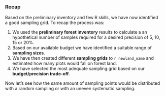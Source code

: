 

### Recap {-}

Based on the preliminary inventory and few R skills, we have now identified a good sampling grid. To recap the process was:

1. We used the **preliminary forest inventory** results to calculate a an hypothetical number of samples required for a desired precision of 5, 10, 15 or 20%.
1. Based on our available budget we have identified a suitable range of **sampling sizes**.
1. We have then created different **sampling grids** to ```r newland_name``` and estimated how many plots would fall on forest land.
1. We have selected the most adequate sampling grid based on our **budget/precision trade-off**.


<txt-green> Now let's see how the same amount of sampling points would be distributed with a random sampling or with an uneven systematic sampling.</txt-green>

\  
